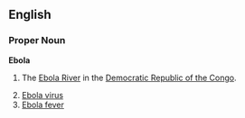 {{wikipedia}}
==English==
===Proper Noun===
'''Ebola''' 

# {{geography}} The [[w:Ebola River|Ebola River]] in the [[w:Democratic Republic of the Congo|Democratic Republic of the Congo]]. 
# [[Ebola virus]]
# [[Ebola fever]]